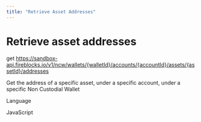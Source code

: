```yaml
---
title: "Retrieve Asset Addresses"
---
```

  
  # Retrieve asset addresses

get https://sandbox-api.fireblocks.io/v1/ncw/wallets/{walletId}/accounts/{accountId}/assets/{assetId}/addresses

Get the address of a specific asset, under a specific account, under a specific Non Custodial Wallet

Language

JavaScript